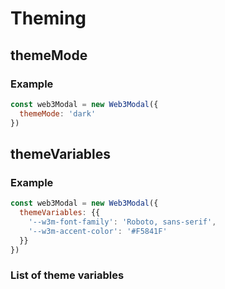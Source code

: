 
# Theming

## themeMode

<ThemeModePartial />

### Example

```js
const web3Modal = new Web3Modal({
  themeMode: 'dark'
})
```

## themeVariables

<ThemeVariablesPartial />

### Example

```js
const web3Modal = new Web3Modal({
  themeVariables: {{
    '--w3m-font-family': 'Roboto, sans-serif',
    '--w3m-accent-color': '#F5841F'
  }}
})
```

### List of theme variables

<ThemeVariablesTablePartial />
